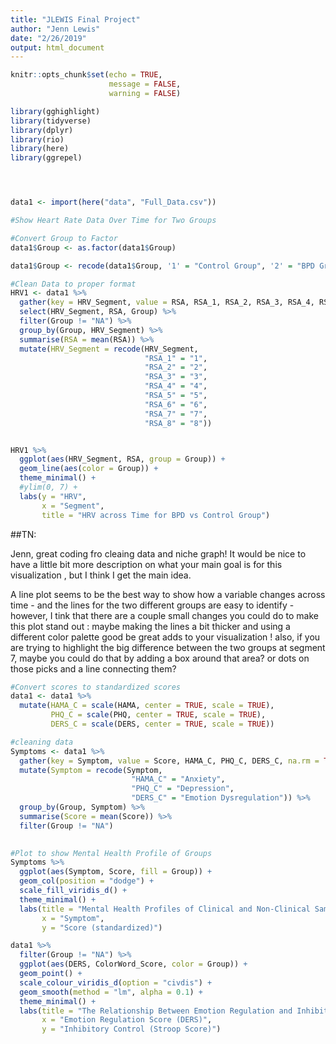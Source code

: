```yaml
---
title: "JLEWIS Final Project"
author: "Jenn Lewis"
date: "2/26/2019"
output: html_document
---
```


```r
knitr::opts_chunk$set(echo = TRUE,
                      message = FALSE,
                      warning = FALSE)

library(gghighlight)
library(tidyverse)
library(dplyr)
library(rio)
library(here)
library(ggrepel)




data1 <- import(here("data", "Full_Data.csv")) 

```



```r
#Show Heart Rate Data Over Time for Two Groups

#Convert Group to Factor
data1$Group <- as.factor(data1$Group)

data1$Group <- recode(data1$Group, '1' = "Control Group", '2' = "BPD Group")

#Clean Data to proper format
HRV1 <- data1 %>%
  gather(key = HRV_Segment, value = RSA, RSA_1, RSA_2, RSA_3, RSA_4, RSA_5, RSA_6, RSA_7, RSA_8, na.rm =TRUE) %>%
  select(HRV_Segment, RSA, Group) %>%
  filter(Group != "NA") %>%
  group_by(Group, HRV_Segment) %>%
  summarise(RSA = mean(RSA)) %>%
  mutate(HRV_Segment = recode(HRV_Segment,
                              "RSA_1" = "1",
                              "RSA_2" = "2",
                              "RSA_3" = "3",
                              "RSA_4" = "4",
                              "RSA_5" = "5",
                              "RSA_6" = "6",
                              "RSA_7" = "7",
                              "RSA_8" = "8"))


HRV1 %>%
  ggplot(aes(HRV_Segment, RSA, group = Group)) +
  geom_line(aes(color = Group)) +
  theme_minimal() +
  #ylim(0, 7) +
  labs(y = "HRV",
       x = "Segment",
       title = "HRV across Time for BPD vs Control Group")

```

##TN: 

Jenn, great coding fro cleaing data and niche graph! 
It would be nice to have a little bit more description on what your main goal is for this visualization , but I think I get the main idea. 

A line plot seems to be the best way to show how a variable changes across time - and the lines for the two different groups are easy to identify - however, I tink that there are a couple small changes you could do to make this plot stand out : maybe making the lines a bit thicker and using a different color palette good be great adds to your visualization ! also, if you are trying to highlight the big difference between the two groups at segment 7, maybe you could do that by adding a box around that area? or dots on those picks and a line connecting them? 




```r
#Convert scores to standardized scores
data1 <- data1 %>%
  mutate(HAMA_C = scale(HAMA, center = TRUE, scale = TRUE),
         PHQ_C = scale(PHQ, center = TRUE, scale = TRUE),
         DERS_C = scale(DERS, center = TRUE, scale = TRUE))

#cleaning data
Symptoms <- data1 %>%
  gather(key = Symptom, value = Score, HAMA_C, PHQ_C, DERS_C, na.rm = TRUE) %>%
  mutate(Symptom = recode(Symptom, 
                           "HAMA_C" = "Anxiety",
                           "PHQ_C" = "Depression",
                           "DERS_C" = "Emotion Dysregulation")) %>%
  group_by(Group, Symptom) %>%
  summarise(Score = mean(Score)) %>%
  filter(Group != "NA")
  

#Plot to show Mental Health Profile of Groups
Symptoms %>%
  ggplot(aes(Symptom, Score, fill = Group)) +
  geom_col(position = "dodge") +
  scale_fill_viridis_d() +
  theme_minimal() +
  labs(title = "Mental Health Profiles of Clinical and Non-Clinical Samples",
       x = "Symptom",
       y = "Score (standardized)")

```

```r

data1 %>%
  filter(Group != "NA") %>%
  ggplot(aes(DERS, ColorWord_Score, color = Group)) +
  geom_point() +
  scale_colour_viridis_d(option = "civdis") +
  geom_smooth(method = "lm", alpha = 0.1) +
  theme_minimal() +
  labs(title = "The Relationship Between Emotion Regulation and Inhibitory Control",
       x = "Emotion Regulation Score (DERS)",
       y = "Inhibitory Control (Stroop Score)")
  


```
